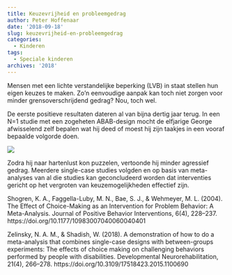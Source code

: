 ```yaml
---
title: Keuzevrijheid en probleemgedrag
author: Peter Hoffenaar
date: '2018-09-18'
slug: keuzevrijheid-en-probleemgedrag
categories:
  - Kinderen
tags:
  - Speciale kinderen
archives: '2018'
---
```

Mensen met een lichte verstandelijke beperking (LVB) in staat stellen hun eigen keuzes te maken. Zo’n eenvoudige aanpak kan toch niet zorgen voor minder grensoverschrijdend gedrag? Nou, toch wel.

De eerste positieve resultaten dateren al van bijna dertig jaar terug. In een N=1 studie met een zogeheten ABAB-design mocht de elfjarige George afwisselend zelf bepalen wat hij deed of moest hij zijn taakjes in een vooraf bepaalde volgorde doen. 

![](/post/2018-05-18-keuzevrijheid-en-probleemgedrag_files/ABAB design 16072018.jpg)

Zodra hij naar hartenlust kon puzzelen, vertoonde hij minder agressief gedrag. Meerdere single-case studies volgden en op basis van meta-analyses van al die studies kan geconcludeerd worden dat interventies gericht op het vergroten van keuzemogelijkheden effectief zijn. 

Shogren, K. A., Faggella-Luby, M. N., Bae, S. J., & Wehmeyer, M. L. (2004). The Effect of Choice-Making as an Intervention for Problem Behavior: A Meta-Analysis. Journal of Positive Behavior Interventions, 6(4), 228–237. https://doi.org/10.1177/10983007040060040401

Zelinsky, N. A. M., & Shadish, W. (2018). A demonstration of how to do a meta-analysis that combines single-case designs with between-groups experiments: The effects of choice making on challenging behaviors performed by people with disabilities. Developmental Neurorehabilitation, 21(4), 266–278. https://doi.org/10.3109/17518423.2015.1100690
